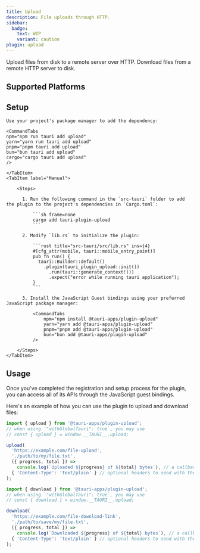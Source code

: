 ```yaml
---
title: Upload
description: File uploads through HTTP.
sidebar:
  badge:
    text: WIP
    variant: caution
plugin: upload
---
```




<PluginLinks plugin={frontmatter.plugin} />

Upload files from disk to a remote server over HTTP. Download files from a remote HTTP server to disk.

## Supported Platforms

<Compatibility plugin={frontmatter.plugin} />

## Setup

<Tabs>
	<TabItem label="Automatic">

    Use your project's package manager to add the dependency:

    <CommandTabs
    npm="npm run tauri add upload"
    yarn="yarn run tauri add upload"
    pnpm="pnpm tauri add upload"
    bun="bun tauri add upload"
    cargo="cargo tauri add upload"
    />

    </TabItem>
    <TabItem label="Manual">

    	<Steps>

          1. Run the following command in the `src-tauri` folder to add the plugin to the project's dependencies in `Cargo.toml`:

              ```sh frame=none
              cargo add tauri-plugin-upload
              ```

          2. Modify `lib.rs` to initialize the plugin:

              ```rust title="src-tauri/src/lib.rs" ins={4}
              #[cfg_attr(mobile, tauri::mobile_entry_point)]
              pub fn run() {
                tauri::Builder::default()
                  .plugin(tauri_plugin_upload::init())
                    .run(tauri::generate_context!())
                    .expect("error while running tauri application");
              }
              ```

          3. Install the JavaScript Guest bindings using your preferred JavaScript package manager:

              <CommandTabs
                  npm="npm install @tauri-apps/plugin-upload"
                  yarn="yarn add @tauri-apps/plugin-upload"
                  pnpm="pnpm add @tauri-apps/plugin-upload"
                  bun="bun add @tauri-apps/plugin-upload"
              />

    	</Steps>
    </TabItem>

</Tabs>

## Usage

Once you've completed the registration and setup process for the plugin, you can access all of its APIs through the JavaScript guest bindings.

Here's an example of how you can use the plugin to upload and download files:

```javascript
import { upload } from '@tauri-apps/plugin-upload';
// when using `"withGlobalTauri": true`, you may use
// const { upload } = window.__TAURI__.upload;

upload(
  'https://example.com/file-upload',
  './path/to/my/file.txt',
  ({ progress, total }) =>
    console.log(`Uploaded ${progress} of ${total} bytes`), // a callback that will be called with the upload progress
  { 'Content-Type': 'text/plain' } // optional headers to send with the request
);
```

```javascript
import { download } from '@tauri-apps/plugin-upload';
// when using `"withGlobalTauri": true`, you may use
// const { download } = window.__TAURI__.upload;

download(
  'https://example.com/file-download-link',
  './path/to/save/my/file.txt',
  ({ progress, total }) =>
    console.log(`Downloaded ${progress} of ${total} bytes`), // a callback that will be called with the download progress
  { 'Content-Type': 'text/plain' } // optional headers to send with the request
);
```

<PluginPermissions plugin={frontmatter.plugin} />
